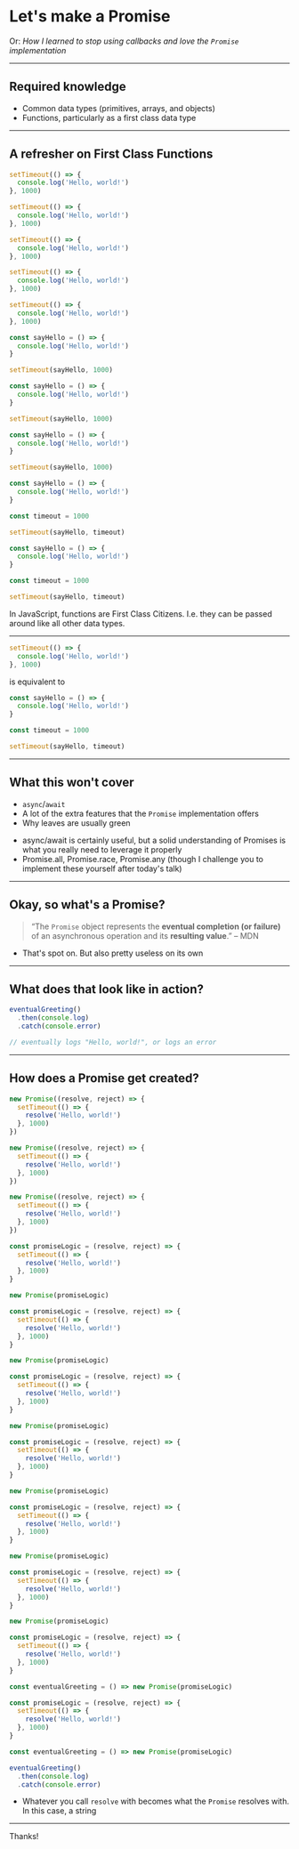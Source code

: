 

# Let's make a Promise

Or: _How I learned to stop using callbacks and love the `Promise` implementation_

---

## Required knowledge

- Common data types (primitives, arrays, and objects)
- Functions, particularly as a first class data type

---

## A refresher on First Class Functions

<CodeSurfer>

```js
setTimeout(() => {
  console.log('Hello, world!')
}, 1000)
```

```js 1[1:11],3[8]
setTimeout(() => {
  console.log('Hello, world!')
}, 1000)
```

```js 1[12:19],2,3[1]
setTimeout(() => {
  console.log('Hello, world!')
}, 1000)
```

```js 3[4:7]
setTimeout(() => {
  console.log('Hello, world!')
}, 1000)
```

```js 1[12:19],2,3[1]
setTimeout(() => {
  console.log('Hello, world!')
}, 1000)
```

```js 1[18:24],2,3[1]
const sayHello = () => {
  console.log('Hello, world!')
}

setTimeout(sayHello, 1000)
```

```js
const sayHello = () => {
  console.log('Hello, world!')
}

setTimeout(sayHello, 1000)
```

```js 5[22:25]
const sayHello = () => {
  console.log('Hello, world!')
}

setTimeout(sayHello, 1000)
```

```js 5,7[22:28]
const sayHello = () => {
  console.log('Hello, world!')
}

const timeout = 1000

setTimeout(sayHello, timeout)
```

```js
const sayHello = () => {
  console.log('Hello, world!')
}

const timeout = 1000

setTimeout(sayHello, timeout)
```

</CodeSurfer>

<Notes>

In JavaScript, functions are First Class Citizens. I.e. they can be passed around like all other data types.

</Notes>

---

<CodeSurfer>

```js
setTimeout(() => {
  console.log('Hello, world!')
}, 1000)
```

</CodeSurfer>

is equivalent to

<CodeSurfer>

```js
const sayHello = () => {
  console.log('Hello, world!')
}

const timeout = 1000

setTimeout(sayHello, timeout)
```

</CodeSurfer>

---

## What this won't cover

- `async`/`await`
- A lot of the extra features that the `Promise` implementation offers
- Why leaves are usually green

<Notes>

- async/await is certainly useful, but a solid understanding of Promises is what you really need to leverage it properly
- Promise.all, Promise.race, Promise.any (though I challenge you to implement these yourself after today's talk)

</Notes>

---

## Okay, so what's a Promise?

<Steps>

> “The `Promise` object represents the **eventual completion (or failure)** of an asynchronous operation and its **resulting value**.”
– MDN

</Steps>

<Notes>

- That's spot on. But also pretty useless on its own

</Notes>

---

## What does that look like in action?

<CodeSurfer>

```js
eventualGreeting()
  .then(console.log)
  .catch(console.error)

// eventually logs "Hello, world!", or logs an error
```

</CodeSurfer>

---

## How does a Promise get created?

<CodeSurfer>

```js
new Promise((resolve, reject) => {
  setTimeout(() => {
    resolve('Hello, world!')
  }, 1000)
})
```

```js 1[1:12],5[2]
new Promise((resolve, reject) => {
  setTimeout(() => {
    resolve('Hello, world!')
  }, 1000)
})
```

```js 1[13:34],5[1]
new Promise((resolve, reject) => {
  setTimeout(() => {
    resolve('Hello, world!')
  }, 1000)
})
```

```js 1[22:43],5[1] subtitle="Let's give that function a name"
const promiseLogic = (resolve, reject) => {
  setTimeout(() => {
    resolve('Hello, world!')
  }, 1000)
}

new Promise(promiseLogic)
```

```js 1[7:18],7[13:24] subtitle="Let's give that function a name"
const promiseLogic = (resolve, reject) => {
  setTimeout(() => {
    resolve('Hello, world!')
  }, 1000)
}

new Promise(promiseLogic)
```

```js 2:4 subtitle="This should look familiar"
const promiseLogic = (resolve, reject) => {
  setTimeout(() => {
    resolve('Hello, world!')
  }, 1000)
}

new Promise(promiseLogic)
```

```js 1[23:29],3
const promiseLogic = (resolve, reject) => {
  setTimeout(() => {
    resolve('Hello, world!')
  }, 1000)
}

new Promise(promiseLogic)
```

```js
const promiseLogic = (resolve, reject) => {
  setTimeout(() => {
    resolve('Hello, world!')
  }, 1000)
}

new Promise(promiseLogic)
```

```js 7 subtitle="This will immediately create the Promise and execute promiseLogic"
const promiseLogic = (resolve, reject) => {
  setTimeout(() => {
    resolve('Hello, world!')
  }, 1000)
}

new Promise(promiseLogic)
```

```js 7 subtitle="So let's wrap a function around it so it won't do anything until we call it"
const promiseLogic = (resolve, reject) => {
  setTimeout(() => {
    resolve('Hello, world!')
  }, 1000)
}

const eventualGreeting = () => new Promise(promiseLogic)
```

```js
const promiseLogic = (resolve, reject) => {
  setTimeout(() => {
    resolve('Hello, world!')
  }, 1000)
}

const eventualGreeting = () => new Promise(promiseLogic)

eventualGreeting()
  .then(console.log)
  .catch(console.error)
```

</CodeSurfer>

<Notes>

- Whatever you call `resolve` with becomes what the `Promise` resolves with. In this case, a string

</Notes>

---

Thanks!
